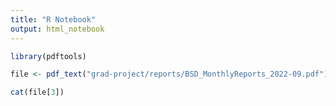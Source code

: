 ```yaml
---
title: "R Notebook"
output: html_notebook
---
```


```r
library(pdftools)
```

```r
file <- pdf_text("grad-project/reports/BSD_MonthlyReports_2022-09.pdf")

cat(file[3])
```

